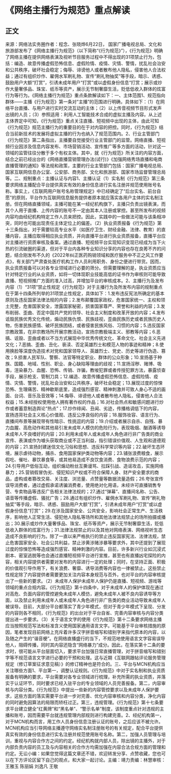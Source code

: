 # 《网络主播行为规范》重点解读
## 正文
来源：网络法实务圈作者：程念、张晓烨6月22日， 国家广播电视总局、文化和旅游部发布了《网络主播行为规范》（以下简称“《行为规范》”），《行为规范》明确了网络主播在提供网络表演及视听节目服务过程中不得出现的31项禁止行为，包括：编造、故意传播虚假恐怖信息、虚假险情、疫情、灾情、警情，扰乱社会治安和公共秩序，破坏社会稳定；侮辱、诽谤他人或者散布他人隐私，侵害他人合法权益；通过有组织炒作、雇佣水军刷礼物、宣传“刷礼物抽奖”等手段，暗示、诱惑、鼓励用户大额“打赏”，引诱未成年用户“打赏”或以虚假身份信息“打赏；展示或炒作大量奢侈品、珠宝、纸币等资产，展示无节制奢靡生活，贬低低收入群体的炫富行为等行为。《网络主播行为规范》重点条款解读如下：一、主体范围1、规范指向群体——主播《行为规范》第一条对“主播”的范围进行明确，具体如下：（1）在网络平台直播、与用户进行实时交流互动的主体；（2）以上传音视频节目形式发声出镜的人员；（3）参照适用：利用人工智能技术合成的虚拟主播及内容。从上述主体界定中可知，《行为规范》重点关注直播、短视频中出现的主体，由此可知《行为规范》规范主播行为的重要目的在于对内容的把控。同时，《行为规范》结合当前新技术的发展将虚拟主播的行为也纳入了规范范围内。2、行业主管部门《行为规范》第二条指出，主播要自觉接受行业主管部门的监管。网络直播、短视频行业因涉及信息内容发布、市场营销活动、宣传推广等多方面的活动，针对这一领域的监管往往分散于多个有权主体。其中，就《行为规范》所关注的内容方面，结合之前已经出台的《网络直播营销管理办法(试行)》《加强网络秀场直播和电商直播管理的通知》等法规和政策，主要的行业主管部门包括：国家广播电视总局、国家互联网信息办公室、公安部、商务部、文化和旅游部、国家市场监督管理总局等。二、规制重点：主播认证与内容1、主播认证（1）实名制《行为规范》第三条要求网络主播配合平台提供真实有效的身份信息进行实名注册并规范使用账号名称。事实上，《互联网用户账号名称管理规定》中已经确定了“后台实名、前台自愿”的原则，平台作为互联网信息服务提供者原本就应落实各用户主体的实名制注册。但在网络直播领域，主播可能在某一经纪机构旗下，主播只负责出镜表演，而其个人用于直播、上传内容的账号不一定由其本人注册或掌控。甚至所发布的视频内容均由经纪机构特定工作人员来把控。因此，实践中的一些做法可能与该条相冲突，同时也可能出现责任主体定位上的偏差。（2）执业资质报备《行为规范》第十三条指出，对于需要较高专业水平（如医疗卫生、财经金融、法律、教育）的直播内容，主播应取得相应执业资质，并向直播平台进行执业资质报备，直播平台应对主播进行资质审核及备案。通过直播、短视频平台实现知识变现已经成为当下火热的引流破圈的渠道，但对于平台内各种专业知识分享的内容也存在良莠不齐的问题，结合刚发布不久的《2022年纠正医药购销领域和医疗服务中不正之风工作要点》，有关部门严肃查处医疗机构工作人员利用职务、身份之便进行带货。因而，执业资质报备可以对各专业领域进行必要的筛分。但需要理解的是，执业资质应当针对特定行业的从业资质，如将一切体现职业技能高低的证书作为审核则可能导致直播、短视频推广方面的准入过高，并增加平台的审核成本。2、主播行为及发布内容（1）“31项”禁止性规定《行为规范》对于主播行为及所发布内容的规制重点在于第十四条所列举的31项禁止性规定，具体如下：1.发布违反宪法所确定的基本原则及违反国家法律法规的内容；2.发布颠覆国家政权，危害国家统一、主权和领土完整，危害国家安全，泄露国家秘密，损害国家尊严、荣誉和利益的内容；3.发布削弱、歪曲、否定中国共产党的领导、社会主义制度和改革开放的内容；4.发布诋毁民族优秀文化传统，煽动民族仇恨、民族歧视，歪曲民族历史或者民族历史人物，伤害民族感情、破坏民族团结，或者侵害民族风俗、习惯的内容；5.违反国家宗教政策，在非宗教场所开展宗教活动，宣扬宗教极端主义、邪教等内容；6.恶搞、诋毁、歪曲或者以不当方式展现中华优秀传统文化、革命文化、社会主义先进文化；7.恶搞、歪曲、丑化、亵渎、否定英雄烈士和模范人物的事迹和精神；8.使用换脸等深度伪造技术对党和国家领导人、英雄烈士、党史、历史等进行伪造、篡改；9.损害人民军队、警察、法官等特定职业、群体的公众形象；10.宣扬基于种族、国籍、地域、性别、职业、身心缺陷等理由的歧视；11.宣扬淫秽、赌博、吸毒，渲染暴力、血腥、恐怖、传销、诈骗，教唆犯罪或者传授犯罪方法，暴露侦查手段，展示枪支、管制刀具；12.编造、故意传播虚假恐怖信息、虚假险情、疫情、灾情、警情，扰乱社会治安和公共秩序，破坏社会稳定；13.展现过度的惊悚恐怖、生理痛苦、精神歇斯底里，造成强烈感官、精神刺激并可致人身心不适的画面、台词、音乐及音效等；14.侮辱、诽谤他人或者散布他人隐私，侵害他人合法权益；15.未经授权使用他人拥有著作权的作品；16.对社会热点和敏感问题进行炒作或者蓄意制造舆论“热点”；17.炒作绯闻、丑闻、劣迹，传播格调低下的内容，宣扬违背社会主义核心价值观、违反公序良俗的内容；18.服饰妆容、语言行为、直播间布景等展现带有性暗示、性挑逗的内容；19.介绍或者展示自杀、自残、暴力血腥、高危动作和其他易引发未成年人模仿的危险行为，表现吸烟、酗酒等诱导未成年人不良嗜好的内容；20.利用未成年人或未成年人角色进行非广告类的商业宣传、表演或作为噱头获取商业或不正当利益，指引错误价值观、人生观和道德观的内容；21.宣扬封建迷信文化习俗和思想、违反科学常识等内容；22.破坏生态环境，展示虐待动物，捕杀、食用国家保护类动物等内容；23.铺张浪费粮食，展示假吃、催吐、暴饮暴食等，或其他易造成不良饮食消费、食物浪费示范的内容；24.引导用户低俗互动，组织煽动粉丝互撕谩骂、拉踩引战、造谣攻击，实施网络暴力；25.营销假冒伪劣、侵犯知识产权或不符合保障人身、财产安全要求的商品，虚构或者篡改交易、关注度、浏览量、点赞量等数据流量造假；26.夸张宣传误导消费者，通过虚假承诺诱骗消费者，使用绝对化用语，未经许可直播销售专营、专卖物品等违反广告相关法律法规的；27.通过“弹幕”、直播间名称、公告、语音等传播虚假、骚扰广告；28.通过有组织炒作、雇佣水军刷礼物、宣传“刷礼物抽奖”等手段，暗示、诱惑、鼓励用户大额“打赏”，引诱未成年用户“打赏”或以虚假身份信息“打赏”；29.在涉及国家安全、公共安全，影响社会正常生产、生活秩序，影响他人正常生活、侵犯他人隐私等场所和其他法律法规禁止的场所拍摄或播出；30.展示或炒作大量奢侈品、珠宝、纸币等资产，展示无节制奢靡生活，贬低低收入群体的炫富行为；31.法律法规禁止的以及其他对网络表演、网络视听生态造成不良影响的行为。除了一直以来严格执行的禁止违反国家宪法、法律法规，禁止危害国家安全、社会公共利益，禁止涉黄涉赌涉暴等要求外，其中还提到了展现过度的惊悚恐怖等造成强烈感官、精神刺激的内容。目前，许多新兴行业如沉浸式剧本、密室逃脱等也会通过直播短视频平台进行宣推，甚至也有直播凶宅探险的内容，相关内容提供者需要对发布的内容进行一定的处理；同时，在坚持正面、积极的价值观引导作用下，有关浪费、奢靡、诱导消费等内容也一律被禁止。这些禁止性规定除了内容提供者需要更加关注内容本身规范与否外，也对平台的内容审核提出了一些新的要求。（2）未成年人保护未成年人保护仍是直播、短视频、游戏等领域的重点合规内容。《行为规范》第十四条中，对于未成年人的保护体现在通过对高危、负面内容的管控避免未成年人模仿，避免未成年人被不良内容诱导等方面，以及禁止利用未成年人或未成年人角色进行非广告类的商业活动导致未成年人被误导。目前，大部分平台都落实了青少年模式，但对于青少年模式下呈现、分发的内容则各不相同，《行为规范》的出台对于平台自省、完善内容审核与内容分类提出进一步要求。（3）关于语言文字的使用《行为规范》第十二条要求网络主播应当按照规范写法和标准含义使用国家通用语言文字。可能基于平台审核措施的原因，笔者发现目前网络上充斥着许多汉字拼音缩写和错别字来指代原本的内容，以及随之产生的“谐音梗”。在网络直播盛行的当下，不规范地使用语言文字容易误导他人，阻碍传播，同时其内容还隐含“网络暴力”成分。因此，在落实第十二条的要求时，很可能从平台层面切入，要求平台加强日常直播管理，对于拼音缩写和错别字等不规范语言文字进行必要的干预和处理。这与近期《互联网跟帖评论服务管理规定（修订草案征求意见稿）》的修订精神也是符合的。三、平台与MCN机构应当关注哪些方面1、平台第一，调整认证规则。《行为规范》中对于实名制和执业资质报备有明确的要求，平台需要对各专业领域进行梳理，补充所需的执业资质，并落实于认证环节，同时要求已经入驻平台的专业领域的人员完善报备。第二，内容审核与内容分类。《行为规范》中提出一些新的内容管控要求以及未成年人保护要求，这些方面的落实需要平台进一步对完善、优化内容审核和内容分类，净化内容的同时避免因算法的局限而矫枉过正。第三，违规管理。《行为规范》第十七条要求平台建立健全“红黄牌”和“黑名单”、“警示名单”制度，该制度重点针对违规的主播和账号，因而需要平台就违规管理内部规则进行构建完善。2、经纪机构第一，对于MCN机构而言，用工作人员身份信息注册认证的账号，之后应该不被允许。MCN机构应当引导网络主播遵守网络实名制注册账号的有关规定，配合平台提供真实有效的身份信息进行实名注册并规范使用账号名称。第二，加强人员管理与培训，重视与内容合作方之间的约定。经纪机构就内部人员，除出镜的主播外，对于内部负责内容的员工及与内容相关的合作方均需加强在内容合法合规方面的管理和约定。无讼小编：如果您觉得这篇文章还不错，欢迎转发分享、点赞收藏，您也可以在下方评论区留下自己的观点，和大家一起讨论。主编：靖力责编：林慧审核：王雅玉 陈丽娟 刘逸凡 王敬
